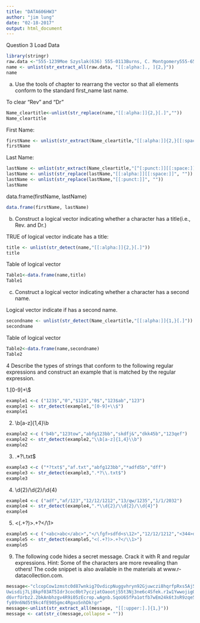 ---
title: "DATA606HW3"
author: "jim lung"
date: "02-18-2017"
output: html_document
---
Question 3
Load Data



```{r setup, include=FALSE}
library(stringr)
raw.data <-"555-1239Moe Szyslak(636) 555-0113Burns, C. Montgomery555-6542Rev. Timothy Lovejoy555 8904Ned Flanders636-555-3226Simpson, Homer5553642Dr. Julius Hibbert"   
name <- unlist(str_extract_all(raw.data, "[[:alpha:]., ]{2,}"))
name

```



a. Use the tools of chapter to rearrang the vector so that all elements conform to the standard first_name last name.

To clear "Rev" and "Dr"


```{r }
Name_cleartitle<-unlist(str_replace(name,"[[:alpha:]]{2,}[.]",""))
Name_cleartitle

```
First Name:



```{r }
firstName <- unlist(str_extract(Name_cleartitle,"[[:alpha:]]{2,}[[:space:]]{1,}|[[:space:]]{1,}[[:alpha:]]{2,}"))
firstName

```
Last Name:



```{r }
lastName <- unlist(str_extract(Name_cleartitle,"[^[:punct:]][[:space:]][[:alpha:]]{2,}|[[:alpha:]]{2,}[[:punct:]]"))
lastName <- unlist(str_replace(lastName,"[[:alpha:]][[:space:]]", ""))
lastName <- unlist(str_replace(lastName,"[[:punct:]]", ""))
lastName

```

data.frame(firstName, lastName)

```{r }
data.frame(firstName, lastName)

```

b) Construct a logical vector indicating whether a character has a title(i.e., Rev. and Dr.)

TRUE of logical vector indicate has a title:
```{r }
title <- unlist(str_detect(name,"[[:alpha:]]{2,}[.]"))
title

```

Table of logical vector
```{r }
Table1<-data.frame(name,title)
Table1
```

c) Construct a logical vector indicating whether a character has a second name.

Logical vector indicate if has a second name.

```{r }
secondname <- unlist(str_detect(Name_cleartitle,"[[:alpha:]]{1,}[.]"))
secondname

```
Table of logical vector
```{r }
Table2<-data.frame(name,secondname)
Table2
```

4 Describe the types of strings that conform to the following regular expressions and construct an example that is matched by the regular expression.

1.[0-9]+\\$
```{r }
example1 <-c ("123$","0","$123","0$","123$ab","123")
example1 <- str_detect(example1,"[0-9]+\\$")
example1
```

2. \\b[a-z]{1,4}\\b
```{r }
example2 <-c ("b4b","123tow","abfg123bb","skdfj&","dkk45b","123qef")
example2 <- str_detect(example2,"\\b[a-z]{1,4}\\b")
example2
```

3. .*?\\.txt$
```{r }
example3 <-c ("*?txt$","af.txt","abfg123bb","*adfd5b","dff")
example3 <- str_detect(example3,".*?\\.txt$")
example3
```

4. \\d{2}/\\d{2}/\\d{4}

```{r }
example4 <-c ("adf","af/123","12/12/1212","13/qw/1235","1/1/2032")
example4 <- str_detect(example4,".*\\d{2}/\\d{2}/\\d{4}")
example4
```

5. <(.+?)>.+?</\\1>

```{r }
example5 <-c ("<abc>abc</abc>","</\fgf>sdfd<s\12>","12/12/1212","<344>dfd<232>","<dfd>")
example5 <- str_detect(example5,"<(.+?)>.+?</\\1>")
example5
```

9. 
The following code hides a secret message. Crack it with R and regular expressions.
Hint: Some of the characters are more revealing than others! The code snippet is also
available in the materials at www.r-datacollection.com.

```{r }
message<-"clcopCow1zmstc0d87wnkig7OvdicpNuggvhryn92Gjuwczi8hqrfpRxs5Aj5dwpn0Tanwo
Uwisdij7Lj8kpf03AT5Idr3coc0bt7yczjatOaootj55t3Nj3ne6c4Sfek.r1w1YwwojigO
d6vrfUrbz2.2bkAnbhzgv4R9i05zEcrop.wAgnb.SqoU65fPa1otfb7wEm24k6t3sR9zqe5
fy89n6Nd5t9kc4fE905gmc4Rgxo5nhDk!gr"
message<-unlist(str_extract_all(message, "[[:upper:].]{1,}"))
message <- cat(str_c(message,collapse = ""))

```
